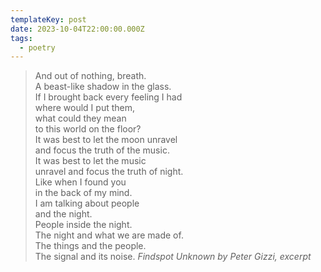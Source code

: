 ```yaml
---
templateKey: post
date: 2023-10-04T22:00:00.000Z
tags:
  - poetry
---
```

> And out of nothing, breath.<br/>
> A beast-like shadow in the glass.<br/>
> If I brought back every feeling I had<br/>
> where would I put them,<br/>
> what could they mean<br/>
> to this world on the floor?<br/>
> It was best to let the moon unravel<br/>
> and focus the truth of the music.<br/>
> It was best to let the music<br/>
> unravel and focus the truth of night.<br/>
> Like when I found you<br/>
> in the back of my mind.<br/>
> I am talking about people<br/>
> and the night.<br/>
> People inside the night.<br/>
> The night and what we are made of.<br/>
> The things and the people.<br/>
> The signal and its noise.
> <cite>Findspot Unknown by Peter Gizzi, excerpt</cite>
